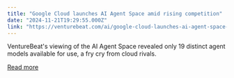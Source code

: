```yaml
---
title: "Google Cloud launches AI Agent Space amid rising competition"
date: "2024-11-21T19:29:55.000Z"
link: "https://venturebeat.com/ai/google-cloud-launches-ai-agent-space-amid-rising-competition/"
---
```


VentureBeat's viewing of the AI Agent Space revealed only 19 distinct agent models available for use, a fry cry from cloud rivals.

[Read more](https://venturebeat.com/ai/google-cloud-launches-ai-agent-space-amid-rising-competition/)

